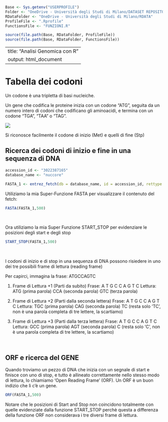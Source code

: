 ```r

Base <- Sys.getenv("USERPROFILE")
Folder <- "OneDrive - Università degli Studi di Milano/DATASET REPOSITORY"
RDataFolder <- "OneDrive - Università degli Studi di Milano/RDATA"
ProfileFile <- ".Rprofile"
FunctionsFile <- "FUNZIONI.R"

source(file.path(Base, RDataFolder, ProfileFile))
source(file.path(Base, RDataFolder, FunctionsFile))
```


---
title: "Analisi Genomica con R"
output: html_document
---

# Tabella dei codoni

Un codone è una tripletta di basi nucleiche.

Un gene che codifica le proteine inizia con un codone "ATG", seguita da un numero intero di codoni  che codificano gli aminoacidi, e termina con un codone "TGA", "TAA" o "TAG". 

![](Tablecode.png)

Si riconosce facilmente il codone di inizio (Met) e quelli di fine (Stp)


## Ricerca dei codoni di inizio e fine in una sequenza di DNA 

```r
accession_id <- "3022387165"
database_name <- "nuccore"

FASTA_1 <- entrez_fetch(db = database_name, id = accession_id, rettype = "fasta", retmode = "text")
```

Utiliziamo la mia Super-Funzione FASTA per visualizzare il contenuto del fetch:

```r
FASTA(FASTA_1,500)
```

<br>

Ora utiliziamo la mia Super Funzione START_STOP per evidenziare le posizioni degli start e degli stop

```r
START_STOP(FASTA_1,500)
```

<br>

I codoni di inizio e di stop in una sequenza di DNA possono risiedere in uno dei tre possibili frame di lettura (reading frame)

Per capirci, immagina la frase: ATGCCAGTC

1. Frame di Lettura +1 (Parti da subito)
Frase: A T G C C A G T C
Lettura:
ATG (prima parola)
CCA (seconda parola)
GTC (terza parola)

2. Frame di Lettura +2 (Parti dalla seconda lettera)
Frase: A T G C C A G T C
Lettura:
TGC (prima parola)
CAG (seconda parola)
TC (resta solo 'TC', non è una parola completa di tre lettere, la scartiamo)


3. Frame di Lettura +3 (Parti dalla terza lettera)
Frase: A T G C C A G T C 
Lettura:
GCC (prima parola)
AGT (seconda parola)
C (resta solo 'C', non è una parola completa di tre lettere, la scartiamo)

<br>

## ORF e ricerca del GENE

Quando troviamo un pezzo di DNA che inizia con un segnale di start e finisce con uno di stop, e tutto è allineato correttamente nello stesso modo di lettura, lo chiamiamo 'Open Reading Frame' (ORF). Un ORF è un buon indizio che lì c'è un gene.

```r
ORF(FASTA_1,500)
```

Notare che le posizioni di Start and Stop non coincidono totalmente con quelle evidenziate dalla funzione START_STOP perchè questa a differenza della funzione ORF non considerava i tre diversi frame di lettura.






























